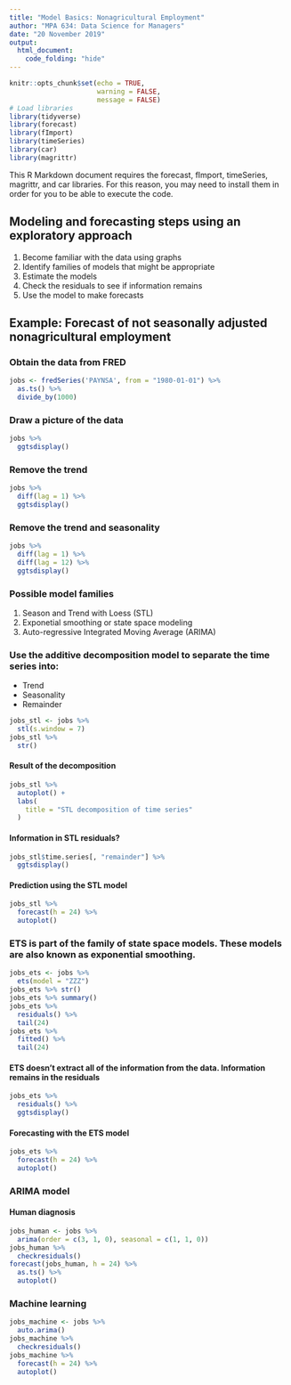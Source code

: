 ```yaml
---
title: "Model Basics: Nonagricultural Employment"
author: "MPA 634: Data Science for Managers"
date: "20 November 2019"
output: 
  html_document:
    code_folding: "hide"
---
```


```r
knitr::opts_chunk$set(echo = TRUE,
                      warning = FALSE,
                      message = FALSE)
# Load libraries
library(tidyverse)
library(forecast)
library(fImport)
library(timeSeries)
library(car)
library(magrittr)
```  

This R Markdown document requires the forecast, fImport, timeSeries, magrittr, and car libraries. For this reason, you may need to install them in order for you to be able to execute the code. 

## Modeling and forecasting steps using an exploratory approach

1. Become familiar with the data using graphs
1. Identify families of models that might be appropriate
1. Estimate the models
1. Check the residuals to see if information remains
1. Use the model to make forecasts

## Example: Forecast of not seasonally adjusted nonagricultural employment

### Obtain the data from FRED

```r
jobs <- fredSeries('PAYNSA', from = "1980-01-01") %>%
  as.ts() %>% 
  divide_by(1000)
```

### Draw a picture of the data  

```r
jobs %>% 
  ggtsdisplay()
```  

### Remove the trend
```r
jobs %>% 
  diff(lag = 1) %>% 
  ggtsdisplay()
```

### Remove the trend and seasonality
```r
jobs %>% 
  diff(lag = 1) %>% 
  diff(lag = 12) %>% 
  ggtsdisplay()
```

### Possible model families

1. Season and Trend with Loess (STL)
2. Exponetial smoothing or state space modeling
3. Auto-regressive Integrated Moving Average (ARIMA)

### Use the additive decomposition model to separate the time series into:

*  Trend\Cycle
*  Seasonality
*  Remainder  

```r
jobs_stl <- jobs %>% 
  stl(s.window = 7)
jobs_stl %>%
  str()
```

#### Result of the decomposition  

```r
jobs_stl %>% 
  autoplot() +
  labs(
    title = "STL decomposition of time series"
  )
```

#### Information in STL residuals?

```r
jobs_stl$time.series[, "remainder"] %>% 
  ggtsdisplay()
```

#### Prediction using the STL model

```r
jobs_stl %>%
  forecast(h = 24) %>% 
  autoplot()
```

### ETS is part of the family of state space models. These models are also known as exponential smoothing.  

```r
jobs_ets <- jobs %>%
  ets(model = "ZZZ")
jobs_ets %>% str()
jobs_ets %>% summary()
jobs_ets %>%
  residuals() %>% 
  tail(24)
jobs_ets %>%
  fitted() %>% 
  tail(24)
```  

#### ETS doesn't extract all of the information from the data. Information remains in the residuals  

```r
jobs_ets %>% 
  residuals() %>% 
  ggtsdisplay()
```

#### Forecasting with the ETS model

```r
jobs_ets %>% 
  forecast(h = 24) %>% 
  autoplot()
```

### ARIMA model

#### Human diagnosis

```r
jobs_human <- jobs %>% 
  arima(order = c(3, 1, 0), seasonal = c(1, 1, 0))
jobs_human %>% 
  checkresiduals()
forecast(jobs_human, h = 24) %>%
  as.ts() %>% 
  autoplot()
```

### Machine learning

```r
jobs_machine <- jobs %>% 
  auto.arima()
jobs_machine %>% 
  checkresiduals()
jobs_machine %>% 
  forecast(h = 24) %>% 
  autoplot()
```